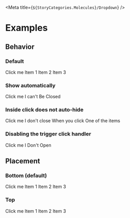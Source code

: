 
<Meta title={`${StoryCategories.Molecules}/Dropdown`} />

<DropdownDocs />

# Examples

## Behavior

### Default

<Canvas>
    <div class="flex justify-center items-start h-48">
        <p-dropdown>
            <p-button variant="secondary" slot="trigger" chevron>
                Click me
            </p-button>
            <slot slot="items">
                <p-dropdown-menu-item>Item 1</p-dropdown-menu-item>
                <p-dropdown-menu-item>Item 2</p-dropdown-menu-item>
                <p-dropdown-menu-item>Item 3</p-dropdown-menu-item>
            </slot>
        </p-dropdown>
    </div>
</Canvas>

### Show automatically

<Canvas>
    <div class="flex justify-center items-start h-48">
        <p-dropdown show>
            <p-button variant="secondary" slot="trigger" chevron>
                Click me
            </p-button>
            <slot slot="items">
                <p-dropdown-menu-item>I can't</p-dropdown-menu-item>
                <p-dropdown-menu-item>Be</p-dropdown-menu-item>
                <p-dropdown-menu-item>Closed</p-dropdown-menu-item>
            </slot>
        </p-dropdown>
    </div>
</Canvas>

### Inside click does not auto-hide

<Canvas>
    <div class="flex justify-center items-start h-48">
        <p-dropdown inside-click>
            <p-button variant="secondary" slot="trigger" chevron>
                Click me
            </p-button>
            <slot slot="items">
                <p-dropdown-menu-item>I don't close</p-dropdown-menu-item>
                <p-dropdown-menu-item>When you click</p-dropdown-menu-item>
                <p-dropdown-menu-item>One of the items</p-dropdown-menu-item>
            </slot>
        </p-dropdown>
    </div>
</Canvas>

### Disabling the trigger click handler

<Canvas>
    <div class="flex justify-center items-start h-48">
        <p-dropdown disable-trigger-click>
            <p-button variant="secondary" slot="trigger" chevron>
                Click me
            </p-button>
            <slot slot="items">
                <p-dropdown-menu-item>I</p-dropdown-menu-item>
                <p-dropdown-menu-item>Don't</p-dropdown-menu-item>
                <p-dropdown-menu-item>Open</p-dropdown-menu-item>
            </slot>
        </p-dropdown>
    </div>
</Canvas>

## Placement

### Bottom (default)

<Canvas>
    <div class="flex justify-center items-start h-48">
        <p-dropdown>
            <p-button variant="secondary" slot="trigger" chevron>
                Click me
            </p-button>
            <slot slot="items">
                <p-dropdown-menu-item>Item 1</p-dropdown-menu-item>
                <p-dropdown-menu-item>Item 2</p-dropdown-menu-item>
                <p-dropdown-menu-item>Item 3</p-dropdown-menu-item>
            </slot>
        </p-dropdown>
    </div>
</Canvas>

### Top

<Canvas>
    <div class="flex justify-center items-end h-48">
        <p-dropdown placement="top">
            <p-button variant="secondary" slot="trigger" chevron="up">
                Click me
            </p-button>
            <slot slot="items">
                <p-dropdown-menu-item>Item 1</p-dropdown-menu-item>
                <p-dropdown-menu-item>Item 2</p-dropdown-menu-item>
                <p-dropdown-menu-item>Item 3</p-dropdown-menu-item>
            </slot>
        </p-dropdown>
    </div>
</Canvas>
